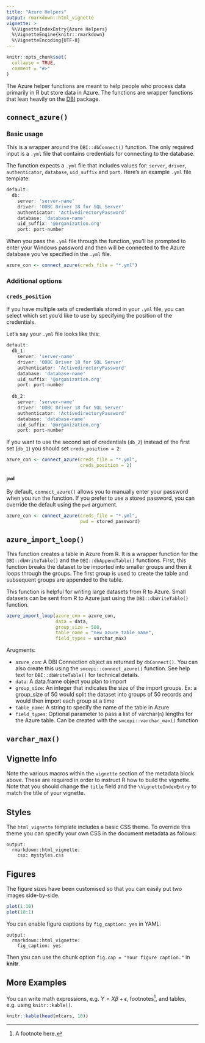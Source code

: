 ```yaml
---
title: "Azure Helpers"
output: rmarkdown::html_vignette
vignette: >
  %\VignetteIndexEntry{Azure Helpers}
  %\VignetteEngine{knitr::rmarkdown}
  %\VignetteEncoding{UTF-8}
---
```


```r
knitr::opts_chunk$set(
  collapse = TRUE,
  comment = "#>"
)
```

The Azure helper functions are meant to help people who process data primarily in R but store data in Azure. The functions are wrapper functions that lean heavily on the [DBI](https://dbi.r-dbi.org/) package. 

## `connect_azure()`

### Basic usage

This is a wrapper around the `DBI::dbConnect()` function. The only required input is a `.yml` file that contains credentials for connecting to the database. 

The function expects a `.yml` file that includes values for: `server`, `driver`, `authenticator`, `database`, `uid_suffix` and `port`. Here's an example `.yml` file template:

```r
default:
  db:
    server: 'server-name'
    driver: 'ODBC Driver 18 for SQL Server'
    authenticator: 'ActivedirectoryPassword'
    database: 'database-name'
    uid_suffix: '@organization.org'
    port: port-number
```

When you pass the `.yml` file through the function, you'll be prompted to enter your Windows password and then will be connected to the Azure database you've specified in the `.yml` file.

```r
azure_con <- connect_azure(creds_file = "*.yml")
```

### Additional options
### `creds_position`

If you have multiple sets of credentials stored in your `.yml` file, you can select which set you'd like to use by specifying the position of the credentials.

Let's say your `.yml` file looks like this:

```r
default:
  db_1:
    server: 'server-name'
    driver: 'ODBC Driver 18 for SQL Server'
    authenticator: 'ActivedirectoryPassword'
    database: 'database-name'
    uid_suffix: '@organization.org'
    port: port-number
  
  db_2:
    server: 'server-name'
    driver: 'ODBC Driver 18 for SQL Server'
    authenticator: 'ActivedirectoryPassword'
    database: 'database-name'
    uid_suffix: '@organization.org'
    port: port-number
```

If you want to use the second set of credentials (`db_2`) instead of the first set (`db_1`) you should set `creds_position = 2`:

```r
azure_con <- connect_azure(creds_file = "*.yml",
                           creds_position = 2)
```

#### `pwd`

By default, `connect_azure()` allows you to manually enter your password when you run the function. If you prefer to use a stored password, you can override the default using the `pwd` argument.

```r
azure_con <- connect_azure(creds_file = "*.yml",
                           pwd = stored_password)
```

## `azure_import_loop()`

This function creates a table in Azure from R. It is a wrapper function for the `DBI::dbWriteTable()` and the `DBI::dbAppendTable()` functions. First, this function breaks the dataset to be imported into smaller groups and then it loops through the groups. The first group is used to create the table and subsequent groups are appended to the table.

This function is helpful for writing large datasets from R to Azure. Small datasets can be sent from R to Azure just using the `DBI::dbWriteTable()` function.

```r
azure_import_loop(azure_con = azure_con,
                  data = data,
                  group_size = 500,
                  table_name = "new_azure_table_name",
                  field_types = varchar_max)
```

Arugments:

* `azure_con`: A DBI Connection object as returned by `dbConnect()`. You can also create this using the `smcepi::connect_azure()` function. See help text for `DBI::dbWriteTable()` for technical details. 
* `data`: A data.frame object you plan to import
* `group_size`: An integer that indicates the size of the import groups. Ex: a group_size of 50 would split the dataset into groups of 50 records and would then import each group at a time
* `table_name`: A string to specify the name of the table in Azure
* `field_types`: Optional parameter to pass a list of varchar(`n`) lengths for the Azure table. Can be created with the `smcepi::varchar_max()` function

## `varchar_max()`

## Vignette Info

Note the various macros within the `vignette` section of the metadata block above. These are required in order to instruct R how to build the vignette. Note that you should change the `title` field and the `\VignetteIndexEntry` to match the title of your vignette.

## Styles

The `html_vignette` template includes a basic CSS theme. To override this theme you can specify your own CSS in the document metadata as follows:

    output: 
      rmarkdown::html_vignette:
        css: mystyles.css

## Figures

The figure sizes have been customised so that you can easily put two images side-by-side. 

```r
plot(1:10)
plot(10:1)
```

You can enable figure captions by `fig_caption: yes` in YAML:

    output:
      rmarkdown::html_vignette:
        fig_caption: yes

Then you can use the chunk option `fig.cap = "Your figure caption."` in **knitr**.

## More Examples

You can write math expressions, e.g. $Y = X\beta + \epsilon$, footnotes^[A footnote here.], and tables, e.g. using `knitr::kable()`.

```r
knitr::kable(head(mtcars, 10))
```

